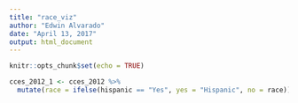 ```yaml
---
title: "race_viz"
author: "Edwin Alvarado"
date: "April 13, 2017"
output: html_document
---
```


```r
knitr::opts_chunk$set(echo = TRUE)
```


```r
cces_2012_1 <- cces_2012 %>%
  mutate(race = ifelse(hispanic == "Yes", yes = "Hispanic", no = race))


```